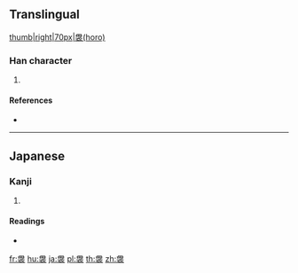{{character info/new}}
==Translingual==
[[file:Wakansansaizue Horo.jpg|thumb|right|70px|袰(horo)]]

===Han character===
{{Han char|rn=145|rad=衣|as=05|sn=11|four=|canj=WYYHV}}

# {{defn|Han|sort=衣05}}

====References====
* {{Han ref|kx=1115.211|hdz=53085.171|uh=88B0|ud=34992}}

----

==Japanese==

===Kanji===
{{ja-kanji|grade=|rs=衣05}}

# {{defn|lang=ja|sort=衣05}}

====Readings====
* {{ja-readings|on=|kun=[[ほろ]] (horo)|nanori=}}

[[fr:袰]]
[[hu:袰]]
[[ja:袰]]
[[pl:袰]]
[[th:袰]]
[[zh:袰]]